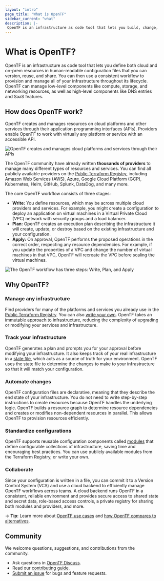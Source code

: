 ```yaml
---
layout: "intro"
page_title: "What is OpenTF"
sidebar_current: "what"
description: |-
 OpenTF is an infrastructure as code tool that lets you build, change, and version cloud and on-prem resources safely and efficiently.
---
```

# What is OpenTF?

OpenTF is an infrastructure as code tool that lets you define both cloud and on-prem resources in human-readable configuration files that you can version, reuse, and share. You can then use a consistent workflow to provision and manage all of your infrastructure throughout its lifecycle. OpenTF can manage low-level components like compute, storage, and networking resources, as well as high-level components like DNS entries and SaaS features.

## How does OpenTF work?

OpenTF creates and manages resources on cloud platforms and other services through their application programming interfaces (APIs). Providers enable OpenTF to work with virtually any platform or service with an accessible API.

![OpenTF creates and manages cloud platforms and services through their APIs](/img/docs/intro-opentf-apis.png)

The OpenTF community have already written **thousands of providers** to manage many different types of resources and services. You can find all publicly available providers on the [Public Terraform Registry](https://registry.terraform.io/), including Amazon Web Services (AWS), Azure, Google Cloud Platform (GCP), Kubernetes, Helm, GitHub, Splunk, DataDog, and many more.

The core OpenTF workflow consists of three stages:

- **Write:** You define resources, which may be across multiple cloud providers and services. For example, you might create a configuration to deploy an application on virtual machines in a Virtual Private Cloud (VPC) network with security groups and a load balancer.
- **Plan:** OpenTF creates an execution plan describing the infrastructure it will create, update, or destroy based on the existing infrastructure and your configuration.
- **Apply:** On approval, OpenTF performs the proposed operations in the correct order, respecting any resource dependencies. For example, if you update the properties of a VPC and change the number of virtual machines in that VPC, OpenTF will recreate the VPC before scaling the virtual machines.

![The OpenTF workflow has three steps: Write, Plan, and Apply](/img/docs/intro-opentf-workflow.png)

## Why OpenTF?

### Manage any infrastructure

Find providers for many of the platforms and services you already use in the [Public Terraform Registry](https://registry.terraform.io/). You can also [write your own](/opentf/plugin). OpenTF takes an [immutable approach to infrastructure](https://www.hashicorp.com/resources/what-is-mutable-vs-immutable-infrastructure), reducing the complexity of upgrading or modifying your services and infrastructure.

### Track your infrastructure

OpenTF generates a plan and prompts you for your approval before modifying your infrastructure. It also keeps track of your real infrastructure in a [state file](/opentf/language/state), which acts as a source of truth for your environment. OpenTF uses the state file to determine the changes to make to your infrastructure so that it will match your configuration.

### Automate changes

OpenTF configuration files are declarative, meaning that they describe the end state of your infrastructure. You do not need to write step-by-step instructions to create resources because OpenTF handles the underlying logic. OpenTF builds a resource graph to determine resource dependencies and creates or modifies non-dependent resources in parallel. This allows OpenTF to provision resources efficiently.

### Standardize configurations

OpenTF supports reusable configuration components called [modules](/opentf/language/modules) that define configurable collections of infrastructure, saving time and encouraging best practices. You can use publicly available modules from the Terraform Registry, or write your own.

### Collaborate

Since your configuration is written in a file, you can commit it to a Version Control System (VCS) and use a cloud backend to efficiently manage OpenTF workflows across teams. A cloud backend runs OpenTF in a consistent, reliable environment and provides secure access to shared state and secret data, role-based access controls, a private registry for sharing both modules and providers, and more.

-> **Tip:** Learn more about [OpenTF use cases](/opentf/intro/use-cases) and [how OpenTF compares to alternatives](/opentf/intro/vs).

## Community

We welcome questions, suggestions, and contributions from the community.

- Ask questions in [OpenTF Discuss](https://github.com/opentffoundationns).
- Read our [contributing guide](https://github.com/opentffoundation/.github/CONTRIBUTING.md).
- [Submit an issue](https://github.com/opentffoundationw/choose) for bugs and feature requests.

